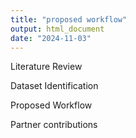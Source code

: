 ```yaml
---
title: "proposed workflow"
output: html_document
date: "2024-11-03"
---
```

Literature Review


Dataset Identification


Proposed Workflow



Partner contributions 